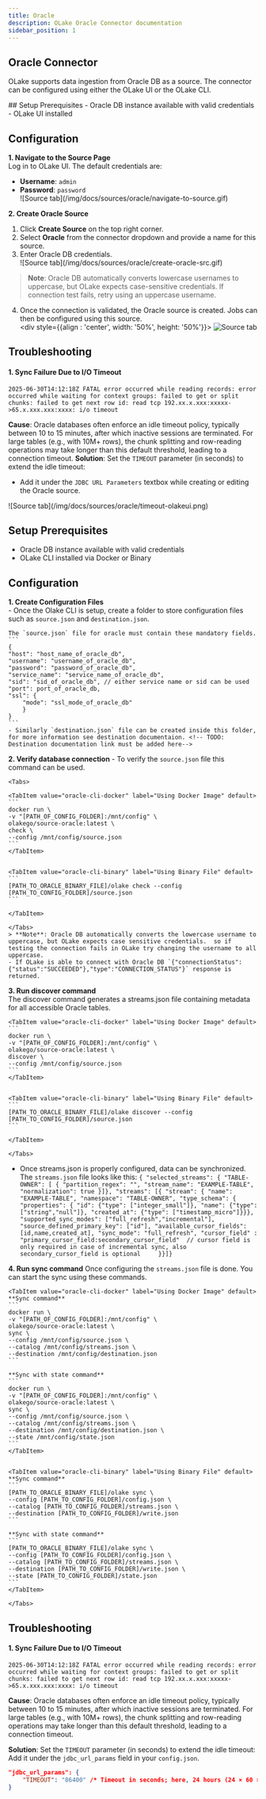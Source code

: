 ```yaml
---
title: Oracle
description: OLake Oracle Connector documentation
sidebar_position: 1
---
```


## Oracle Connector
OLake supports data ingestion from Oracle DB as a source. The connector can be configured using either the OLake UI or the OLake CLI.

<Tabs>

<TabItem value="olake-ui" label="OLake UI" default>
## Setup Prerequisites
- Oracle DB instance available with valid credentials  
- OLake UI installed <!-- TODO: Add OLake UI install page link -->

## Configuration

**1. Navigate to the Source Page**  
Log in to OLake UI. The default credentials are:  
- **Username**: `admin`  
- **Password**: `password`  
    <div style={{textAlign: 'center'}}>
        ![Source tab](/img/docs/sources/oracle/navigate-to-source.gif)
        </div>

**2. Create Oracle Source**  
1. Click **Create Source** on the top right corner.  
2. Select **Oracle** from the connector dropdown and provide a name for this source.  
3. Enter Oracle DB credentials.  
    <div style={{textAlign: 'center'}}>
        ![Source tab](/img/docs/sources/oracle/create-oracle-src.gif)
        </div>
> **Note**: Oracle DB automatically converts lowercase usernames to uppercase, but OLake expects case-sensitive credentials. If connection test fails, retry using an uppercase username.
   4. Once the connection is validated, the Oracle source is created. Jobs can then be configured using this source.  
    <div style={{align : 'center', width: '50%', height: '50%'}}>
        ![Source tab](/img/docs/sources/oracle/source-created.png)
        </div>

## Troubleshooting
#### 1. Sync Failure Due to I/O Timeout

```logs
2025-06-30T14:12:18Z FATAL error occurred while reading records: error occurred while waiting for context groups: failed to get or split chunks: failed to get next row id: read tcp 192.xx.x.xxx:xxxxx->65.x.xxx.xxx:xxxx: i/o timeout
```
**Cause**: Oracle databases often enforce an idle timeout policy, typically between 10 to 15 minutes, after which inactive sessions are terminated. For large tables (e.g., with 10M+ rows), the chunk splitting and row-reading operations may take longer than this default threshold, leading to a connection timeout.
**Solution**: Set the `TIMEOUT` parameter (in seconds) to extend the idle timeout:
- Add it under the `JDBC URL Parameters` textbox while creating or editing the Oracle source.

<div style={{textAlign: 'center'}}>
    ![Source tab](/img/docs/sources/oracle/timeout-olakeui.png)
    </div>


</TabItem>



<TabItem value="olake-cli" label="OLake CLI" default>

## Setup Prerequisites
- Oracle DB instance available with valid credentials
- OLake CLI installed via Docker or Binary <!-- TODO: Add OLake CLI install page links -->

## Configuration

**1. Create Configuration Files**<br/>
    - Once the Olake CLI is setup, create a folder to store configuration files such as `source.json` and `destination.json`.
    
    The `source.json` file for oracle must contain these mandatory fields.
    ```
    {
	"host": "host_name_of_oracle_db",
	"username": "username_of_oracle_db",
	"password": "password_of_oracle_db",
	"service_name": "service_name_of_oracle_db",
    "sid": "sid_of_oracle_db", // either service name or sid can be used
	"port": port_of_oracle_db,
	"ssl": {
		"mode": "ssl_mode_of_oracle_db"
	    }
    }
    ```
    - Similarly `destination.json` file can be created inside this folder, for more information see destination documentaion. <!-- TODO: Destination documentation link must be added here-->

**2. Verify database connection**
    - To verify the `source.json` file this command can be used.

    <Tabs>

    <TabItem value="oracle-cli-docker" label="Using Docker Image" default>
    ```
    docker run \
    -v "[PATH_OF_CONFIG_FOLDER]:/mnt/config" \
    olakego/source-oracle:latest \
    check \
    --config /mnt/config/source.json
    ```
    </TabItem>


    <TabItem value="oracle-cli-binary" label="Using Binary File" default>
    ```
    [PATH_TO_ORACLE_BINARY_FILE]/olake check --config [PATH_TO_CONFIG_FOLDER]/source.json
    ```   
 
    </TabItem>

    </Tabs>
    > **Note**: Oracle DB automatically converts the lowercase username to uppercase, but OLake expects case sensitive credentials.  so if testing the connection fails in OLake try changing the username to all uppercase.
    - If OLake is able to connect with Oracle DB `{"connectionStatus":{"status":"SUCCEEDED"},"type":"CONNECTION_STATUS"}` response is returned.
   
**3. Run discover command** <br/>
The discover command generates a streams.json file containing metadata for all accessible Oracle tables.
    <Tabs>

    <TabItem value="oracle-cli-docker" label="Using Docker Image" default>
    ```
    docker run \
    -v "[PATH_OF_CONFIG_FOLDER]:/mnt/config" \
    olakego/source-oracle:latest \
    discover \
    --config /mnt/config/source.json
    ```
    </TabItem>


    <TabItem value="oracle-cli-binary" label="Using Binary File" default>
    ```
    [PATH_TO_ORACLE_BINARY_FILE]/olake discover --config [PATH_TO_CONFIG_FOLDER]/source.json
    ```   
 
    </TabItem>

    </Tabs>

   - Once streams.json is properly configured, data can be synchronized.
    The `streams.json` file looks like this:
    ```
    {
    "selected_streams": {
        "TABLE-OWNER": [
            {
                "partition_regex": "",
                "stream_name": "EXAMPLE-TABLE",
                "normalization": true
            }]},
             "streams": [{
                "stream": {
                "name": "EXAMPLE-TABLE",
                "namespace": "TABLE-OWNER",
                "type_schema": {
                    "properties": {
                        "id": {"type": ["integer_small"]},
                        "name": {"type": ["string","null"]},
                        "created_at": {"type": ["timestamp_micro"]}}},
                "supported_sync_modes": ["full_refresh","incremental"],
                "source_defined_primary_key": ["id"],
                "available_cursor_fields": [id,name,created_at],
                "sync_mode": "full_refresh",
                "cursor_field" : "primary_cursor_field:secondary_cursor_field" 
                // cursor field is only required in case of incremental sync, also secondary_cursor_field is optional    
                }}]}
    ```

**4. Run sync command**
Once configuring the `streams.json` file is done. You can start the sync using these commands.
<Tabs>

    <TabItem value="oracle-cli-docker" label="Using Docker Image" default>
    **Sync command**
    ```
    docker run \
    -v "[PATH_OF_CONFIG_FOLDER]:/mnt/config" \
    olakego/source-oracle:latest \
    sync \
    --config /mnt/config/source.json \
    --catalog /mnt/config/streams.json \
    --destination /mnt/config/destination.json
    ```

    **Sync with state command**
    ```
    docker run \
    -v "[PATH_OF_CONFIG_FOLDER]:/mnt/config" \
    olakego/source-oracle:latest \
    sync \
    --config /mnt/config/source.json \
    --catalog /mnt/config/streams.json \
    --destination /mnt/config/destination.json \
    --state /mnt/config/state.json
    ```
    </TabItem>


    <TabItem value="oracle-cli-binary" label="Using Binary File" default>
    **Sync command**
    ```
    [PATH_TO_ORACLE_BINARY_FILE]/olake sync \
    --config [PATH_TO_CONFIG_FOLDER]/config.json \
    --catalog [PATH_TO_CONFIG_FOLDER]/streams.json \
    --destination [PATH_TO_CONFIG_FOLDER]/write.json
    ```

    **Sync with state command**
    ```
    [PATH_TO_ORACLE_BINARY_FILE]/olake sync \
    --config [PATH_TO_CONFIG_FOLDER]/config.json \
    --catalog [PATH_TO_CONFIG_FOLDER]/streams.json \
    --destination [PATH_TO_CONFIG_FOLDER]/write.json \
    --state [PATH_TO_CONFIG_FOLDER]/state.json
    ```
    </TabItem>

    </Tabs>


## Troubleshooting
#### 1. Sync Failure Due to I/O Timeout

```logs
2025-06-30T14:12:18Z FATAL error occurred while reading records: error occurred while waiting for context groups: failed to get or split chunks: failed to get next row id: read tcp 192.xx.x.xxx:xxxxx->65.x.xxx.xxx:xxxx: i/o timeout
```
**Cause**: Oracle databases often enforce an idle timeout policy, typically between 10 to 15 minutes, after which inactive sessions are terminated. For large tables (e.g., with 10M+ rows), the chunk splitting and row-reading operations may take longer than this default threshold, leading to a connection timeout.

**Solution**: Set the `TIMEOUT` parameter (in seconds) to extend the idle timeout:
Add it under the `jdbc_url_params` field in your `config.json`.
```json
"jdbc_url_params": {
    "TIMEOUT": "86400" /* Timeout in seconds; here, 24 hours (24 × 60 × 60) */
}
```
</TabItem>

</Tabs>
